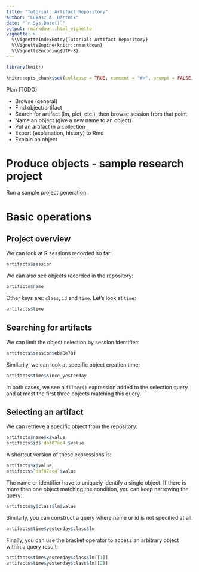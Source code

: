```yaml
---
title: "Tutorial: Artifact Repository"
author: "Lukasz A. Bartnik"
date: "`r Sys.Date()`"
output: rmarkdown::html_vignette
vignette: >
  %\VignetteIndexEntry{Tutorial: Artifact Repository}
  %\VignetteEngine{knitr::rmarkdown}
  %\VignetteEncoding{UTF-8}
---
```


```r
library(knitr)

knitr::opts_chunk$set(collapse = TRUE, comment = "#>", prompt = FALSE, echo = TRUE)
```

Plan (TODO):

  * Browse (general)
  * Find object/artifact
  * Search for artifact (lm, plot, etc.), then browse session from that point
  * Name an object (give a new name to an object)
  * Put an artifact in a collection
  * Export (explanation, history) to Rmd
  * Explain an object



# Produce objects - sample research project

Run a sample project generation.


# Basic operations

## Project overview

We can look at R sessions recorded so far:

```r
artifacts$session
```

We can also see objects recorded in the repository:

```r
artifacts$name
```

Other keys are: `class`, `id` and `time`. Let's look at `time`:

```r
artifacts$time
```


## Searching for artifacts

We can limit the object selection by session identifier:

```r
artifacts$session$eba8e78f
```

Similarily, we can look at specific object creation time:

```r
artifacts$time$since_yesterday
```

In both cases, we see a `filter()` expression added to the selection
query and at most the first three objects matching this query.


## Selecting an artifact

We can retrieve a specific object from the repository:

```r
artifacts$name$x$value
artifacts$id$`daf87ac4`$value
```

A shortcut version of these expressions is:

```r
artifacts$x$value
artifacts$`daf87ac4`$value
```

The name or identifier have to uniquely identify a single object. If
there is more than one object matching the condition, you can keep
narrowing the query:

```r
artifacts$y$class$lm$value
```

Similarly, you can construct a query where name or id is not specified
at all.

```r
artifacts$time$yesterday$class$lm
```

Finally, you can use the bracket operator to access an arbitrary
object within a query result:

```r
artifacts$time$yesterday$class$lm[[1]]
artifacts$time$yesterday$class$lm[[2]]
```
